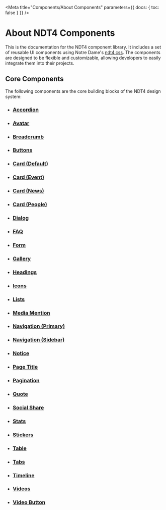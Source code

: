 
<Meta 
  title="Components/About Components"
  parameters={{ docs: { toc: false } }}
/>

# About NDT4 Components

This is the documentation for the NDT4 component library. It includes a set of reusable UI components using Notre Dame's [ndt4.css](https://conductor.nd.edu/stylesheets/themes/ndt/4.0/ndt.css). The components are designed to be flexible and customizable, allowing developers to easily integrate them into their projects.

## Core Components
The following components are the core building blocks of the NDT4 design system:

<ul className="thumb-list grid grid-gap-sm grid-sm-2 grid-md-3">
  <li class="card-container">
    <div class="card">
      <figure class="card-image thumb"></figure>
        <div class="card-body"><h3 class="card-title"><a class="card-link" href="/?path=/docs/components-accordion--docs">Accordion</a></h3></div>
    </div>
  </li>
  <li class="card-container">
    <div class="card">
      <figure class="card-image thumb"></figure>
        <div class="card-body"><h3 class="card-title"><a class="card-link" href="/?path=/docs/components-avatar--docs">Avatar</a></h3></div>
    </div>
  </li>
  <li class="card-container">
    <div class="card">
      <figure class="card-image thumb"></figure>
      <div class="card-body"><h3 class="card-title"><a class="card-link" href="/?path=/docs/components-breadcrumb--docs">Breadcrumb</a></h3></div>
    </div>
  </li>
  <li class="card-container">
    <div class="card">
      <figure class="card-image thumb"></figure>
        <div class="card-body"><h3 class="card-title"><a class="card-link" href="/?path=/docs/components-buttons--docs">Buttons</a></h3></div>
    </div>
  </li>
  <li class="card-container">
    <div class="card">
      <figure class="card-image thumb"></figure>
        <div class="card-body"><h3 class="card-title"><a class="card-link" href="/?path=/docs/components-cards-card-default--docs">Card (Default)</a></h3></div>
    </div>
  </li>
    <li class="card-container">
    <div class="card">
      <figure class="card-image thumb"></figure>
        <div class="card-body"><h3 class="card-title"><a class="card-link" href="/?path=/docs/components-cards-card-event--docs">Card (Event)</a></h3></div>
    </div>
  </li>
    <li class="card-container">
    <div class="card">
      <figure class="card-image thumb"></figure>
        <div class="card-body"><h3 class="card-title"><a class="card-link" href="/?path=/docs/components-cards-card-news-article--docs">Card (News)</a></h3></div>
    </div>
  </li>
    <li class="card-container">
    <div class="card">
      <figure class="card-image thumb"></figure>
        <div class="card-body"><h3 class="card-title"><a class="card-link" href="/?path=/docs/components-cards-card-people--docs">Card (People)</a></h3></div>
    </div>
  </li>
  <li class="card-container">
    <div class="card">
      <figure class="card-image thumb"></figure>
        <div class="card-body"><h3 class="card-title"><a class="card-link" href="/?path=/docs/components-dialog--docs">Dialog</a></h3></div>
    </div>
  </li>
  <li class="card-container">
    <div class="card">
      <figure class="card-image thumb"></figure>
        <div class="card-body"><h3 class="card-title"><a class="card-link" href="/?path=/docs/components-faq--docs">FAQ</a></h3></div>
    </div>
  </li>
  <li class="card-container">
    <div class="card">
      <figure class="card-image thumb"></figure>
        <div class="card-body"><h3 class="card-title"><a class="card-link" href="/?path=/docs/components-form--docs">Form</a></h3></div>
    </div>
  </li>
  <li class="card-container">
    <div class="card">
      <figure class="card-image thumb"></figure>
        <div class="card-body"><h3 class="card-title"><a class="card-link" href="/?path=/docs/components-gallery--docs">Gallery</a></h3></div>
    </div>
  </li>
  <li class="card-container">
    <div class="card">
      <figure class="card-image thumb"></figure>
        <div class="card-body"><h3 class="card-title"><a class="card-link" href="/?path=/docs/components-headings--docs">Headings</a></h3></div>
    </div>
  </li>
  <li class="card-container">
    <div class="card">
      <figure class="card-image thumb"></figure>
        <div class="card-body"><h3 class="card-title"><a class="card-link" href="/?path=/docs/components-icons--docs">Icons</a></h3></div>
    </div>
  </li>
  <li class="card-container">
    <div class="card">
      <figure class="card-image thumb"></figure>
        <div class="card-body"><h3 class="card-title"><a class="card-link" href="/?path=/docs/components-list--docs">Lists</a></h3></div>
    </div>
  </li>
  <li class="card-container">
    <div class="card">
      <figure class="card-image thumb"></figure>
        <div class="card-body"><h3 class="card-title"><a class="card-link" href="/?path=/docs/components-media-mention--docs">Media Mention</a></h3></div>
    </div>
  </li>
  <li class="card-container">
    <div class="card">
      <figure class="card-image thumb"></figure>
        <div class="card-body"><h3 class="card-title"><a class="card-link" href="/?path=/docs/components-navigation-primary--docs">Navigation (Primary)</a></h3></div>
    </div>
  </li>
  <li class="card-container">
    <div class="card">
      <figure class="card-image thumb"></figure>
        <div class="card-body"><h3 class="card-title"><a class="card-link" href="/?path=/docs/components-navigation-sidebar--docs">Navigation (Sidebar)</a></h3></div>
    </div>
  </li>
  <li class="card-container">
    <div class="card">
      <figure class="card-image thumb"></figure>
        <div class="card-body"><h3 class="card-title"><a class="card-link" href="/?path=/docs/components-notice--docs">Notice</a></h3></div>
    </div>
  </li>
  <li class="card-container">
    <div class="card">
      <figure class="card-image thumb"></figure>
        <div class="card-body"><h3 class="card-title"><a class="card-link" href="/?path=/docs/components-page-title--docs">Page Title</a></h3></div>
    </div>
  </li>
  <li class="card-container">
    <div class="card">
      <figure class="card-image thumb"></figure>
        <div class="card-body"><h3 class="card-title"><a class="card-link" href="/?path=/docs/components-pagination--docs">Pagination</a></h3></div>
    </div>
  </li>
  <li class="card-container">
    <div class="card">
      <figure class="card-image thumb"></figure>
        <div class="card-body"><h3 class="card-title"><a class="card-link" href="/?path=/docs/components-quote--docs">Quote</a></h3></div>
    </div>
  </li>
  <li class="card-container">
    <div class="card">
      <figure class="card-image thumb"></figure>
        <div class="card-body"><h3 class="card-title"><a class="card-link" href="/?path=/docs/components-socialshare--docs">Social Share</a></h3></div>
    </div>
  </li>
  <li class="card-container">
    <div class="card">
      <figure class="card-image thumb"></figure>
        <div class="card-body"><h3 class="card-title"><a class="card-link" href="/?path=/docs/components-stats--docs">Stats</a></h3></div>
    </div>
  </li>
  <li class="card-container">
    <div class="card">
      <figure class="card-image thumb"></figure>
        <div class="card-body"><h3 class="card-title"><a class="card-link" href="/?path=/docs/components-stickers--docs">Stickers</a></h3></div>
    </div>
  </li>
  <li class="card-container">
    <div class="card">
      <figure class="card-image thumb"></figure>
        <div class="card-body"><h3 class="card-title"><a class="card-link" href="/?path=/docs/components-table--docs">Table</a></h3></div>
    </div>
  </li>
  <li class="card-container">
    <div class="card">
      <figure class="card-image thumb"></figure>
        <div class="card-body"><h3 class="card-title"><a class="card-link" href="/?path=/docs/components-tabs--docs">Tabs</a></h3></div>
    </div>
  </li>
  <li class="card-container">
    <div class="card">
      <figure class="card-image thumb"></figure>
        <div class="card-body"><h3 class="card-title"><a class="card-link" href="/?path=/docs/components-timeline--docs">Timeline</a></h3></div>
    </div>
  </li>
  <li class="card-container">
    <div class="card">
      <figure class="card-image thumb"></figure>
        <div class="card-body"><h3 class="card-title"><a class="card-link" href="/?path=/docs/components-videos--docs">Videos</a></h3></div>
    </div>
  </li>
  <li class="card-container">
    <div class="card">
      <figure class="card-image thumb"></figure>
        <div class="card-body"><h3 class="card-title"><a class="card-link" href="/?path=/docs/components-video-button--docs">Video Button</a></h3></div>
    </div>
  </li>
</ul>